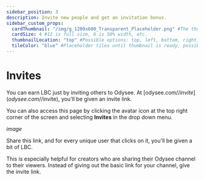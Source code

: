 ---
sidebar_position: 3
description: Invite new people and get an invitation bonus.
sidebar_custom_props:
  cardThumbnail: "/img/g_1200x600_Transparent_Placeholder.png" #The thumbnail on the category card.
  cardSize: 4 #12 is full size, 6 is 50% width, etc.
  thumbnailLocation: "top" #Possible options: top, left, bottom, right, none
  tileColor: "blue" #Placeholder tiles until thumbnail is ready, possible options: blue, cream, darkpurple, lightpurple, mauve, orange, pink, none
---

# Invites

You can earn LBC just by inviting others to Odysee. At [odysee.com/$/invite](odysee.com/$/invite), you'll be given an invite link.

You can also access this page by clicking the avatar icon at the top right corner of the screen and selecting **Invites** in the drop down menu.

*image*

Share this link, and for every unique user that clicks on it, you'll be given a bit of LBC.

This is especially helpful for creators who are sharing their Odysee channel to their viewers. Instead of giving out the basic link for your channel, give the invite link.
